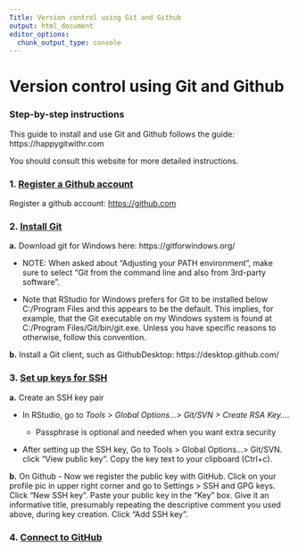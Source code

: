 ```yaml
---
Title: Version control using Git and Github
output: html_document
editor_options: 
  chunk_output_type: console
---
```


# Version control using Git and Github

### Step-by-step instructions

This guide to install and use Git and Github follows the guide: https://happygitwithr.com

You should consult this website for more detailed instructions.

### 1. [Register a Github account](https://happygitwithr.com/github-acct)

Register a github account: [https://github.com](https://github.com/)

### 2. [Install Git](https://happygitwithr.com/install-git)

**a.** Download git for Windows here: https://gitforwindows.org/

-   NOTE: When asked about "Adjusting your PATH environment", make sure to select "Git from the command line and also from 3rd-party software".

-   Note that RStudio for Windows prefers for Git to be installed below C:/Program Files and this appears to be the default. This implies, for example, that the Git executable on my Windows system is found at C:/Program Files/Git/bin/git.exe. Unless you have specific reasons to otherwise, follow this convention.

**b.** Install a Git client, such as GithubDesktop: https://desktop.github.com/

### 3. [Set up keys for SSH](https://happygitwithr.com/ssh-keys#ssh-keys)

**a.** Create an SSH key pair

-   In RStudio, go to *Tools \> Global Options...\> Git/SVN \> Create RSA Key...*.

    -   Passphrase is optional and needed when you want extra security

-   After setting up the SSH key, Go to Tools \> Global Options...\> Git/SVN. click "View public key". Copy the key text to your clipboard (Ctrl+c).

**b.** On Github - Now we register the public key with GitHub. Click on your profile pic in upper right corner and go to Settings \> SSH and GPG keys. Click "New SSH key". Paste your public key in the "Key" box. Give it an informative title, presumably repeating the descriptive comment you used above, during key creation. Click "Add SSH key".

### 4. [Connect to GitHub](https://happygitwithr.com/push-pull-github)
